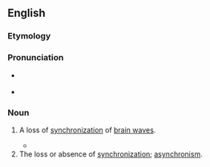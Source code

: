 ==English==
===Etymology===

{{prefix|de|synchronization}}

===Pronunciation===

* {{a|US}} {{IPA|disɪnkɹənɪˈzeɪʃən}}
*{{rhymes|eɪʃən}}

===Noun===
{{en-noun}}

#{{neurology}} A loss of [[synchronization]] of [[brain wave]]s.
#*{{quote-book|page=53|1996|Jaak Pansepp|Emotion:Interdisciplinary Perspectives|chapter=Affective Neuroscience|url=http://books.google.com/books?id=bz5IZu9zNMQC|isbn=0805820280
|passage=FIG 2.4.  Analysis of event-related '''desynchronizations''' (ERDs) in the author's brain during a 4 s period following the induction of emotional states using the Clynes' technique.}}
# The loss or absence of [[synchronization]]; [[asynchronism]].